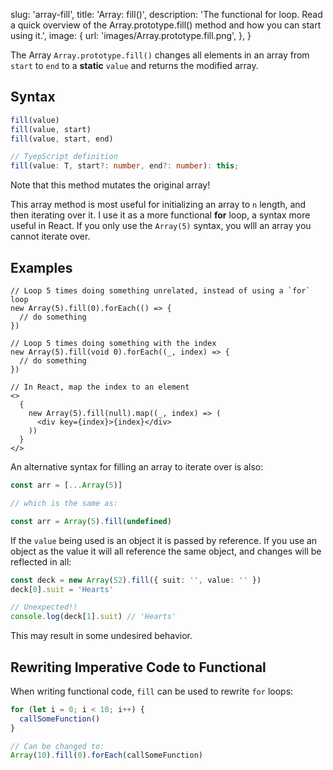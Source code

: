 
  slug: 'array-fill',
  title: 'Array: fill()',
  description:
    'The functional for loop. Read a quick overview of the Array.prototype.fill() method and how you can start using it.',
  image: {
    url: 'images/Array.prototype.fill.png',
  },
}


The Array `Array.prototype.fill()` changes all elements in an array from `start`
to `end` to a **static** `value` and returns the modified array.

## Syntax

```ts
fill(value)
fill(value, start)
fill(value, start, end)

// TyepScript definition
fill(value: T, start?: number, end?: number): this;
```

Note that this method mutates the original array!

This array method is most useful for initializing an array to `n` length, and
then iterating over it. I use it as a more functional **for** loop, a syntax more
useful in React. If you only use the `Array(5)` syntax, you wlll an array you
cannot iterate over.

## Examples

```tsx
// Loop 5 times doing something unrelated, instead of using a `for` loop
new Array(5).fill(0).forEach(() => {
  // do something
})

// Loop 5 times doing something with the index
new Array(5).fill(void 0).forEach((_, index) => {
  // do something
})

// In React, map the index to an element
<>
  {
    new Array(5).fill(null).map((_, index) => (
      <div key={index}>{index}</div>
    ))
  }
</>
```

An alternative syntax for filling an array to iterate over is also:

```ts
const arr = [...Array(5)]

// which is the same as:

const arr = Array(5).fill(undefined)
```

If the `value` being used is an object it is passed by reference. If you use an
object as the value it will all reference the same object, and changes will be
reflected in all:

```ts
const deck = new Array(52).fill({ suit: '', value: '' })
deck[0].suit = 'Hearts'

// Unexpected!!
console.log(deck[1].suit) // 'Hearts'
```

This may result in some undesired behavior.

## Rewriting Imperative Code to Functional

When writing functional code, `fill` can be used to rewrite `for` loops:

```ts
for (let i = 0; i < 10; i++) {
  callSomeFunction()
}

// Can be changed to:
Array(10).fill(0).forEach(callSomeFunction)
```
